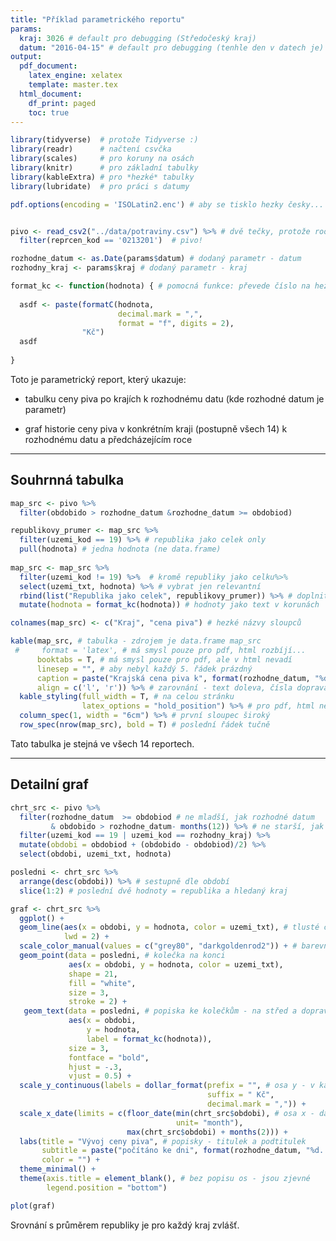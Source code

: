 ```yaml
---
title: "Příklad parametrického reportu"
params:
  kraj: 3026 # default pro debugging (Středočeský kraj)
  datum: "2016-04-15" # default pro debugging (tenhle den v datech je)
output:
  pdf_document:
    latex_engine: xelatex
    template: master.tex
  html_document:
    df_print: paged
    toc: true
---
```


```r
library(tidyverse)  # protože Tidyverse :)
library(readr)      # načtení csvčka
library(scales)     # pro koruny na osách
library(knitr)      # pro základní tabulky
library(kableExtra) # pro *hezké* tabulky
library(lubridate)  # pro práci s datumy

pdf.options(encoding = 'ISOLatin2.enc') # aby se tisklo hezky česky...


pivo <- read_csv2("../data/potraviny.csv") %>% # dvě tečky, protože root projektu
  filter(reprcen_kod == '0213201')  # pivo!

rozhodne_datum <- as.Date(params$datum) # dodaný parametr - datum
rozhodny_kraj <- params$kraj # dodaný parametr - kraj

format_kc <- function(hodnota) { # pomocná funkce: převede číslo na hezký, český text
  
  asdf <- paste(formatC(hodnota,
                        decimal.mark = ",",
                        format = "f", digits = 2), 
                "Kč")
  asdf
  
}

```

Toto je parametrický report, který ukazuje:

- tabulku ceny piva po krajích k rozhodnému datu (kde rozhodné datum je parametr)

- graf historie ceny piva v konkrétním kraji (postupně všech 14) k rozhodnému datu a předcházejícím roce

<hr>

## Souhrnná tabulka

```r

map_src <- pivo %>% 
  filter(obdobido > rozhodne_datum &rozhodne_datum >= obdobiod) 

republikovy_prumer <- map_src %>% 
  filter(uzemi_kod == 19) %>% # republika jako celek only
  pull(hodnota) # jedna hodnota (ne data.frame)
  
map_src <- map_src %>% 
  filter(uzemi_kod != 19) %>%  # kromě republiky jako celku%>% 
  select(uzemi_txt, hodnota) %>% # vybrat jen relevantní
  rbind(list("Republika jako celek", republikovy_prumer)) %>% # doplnit součtový řádek
  mutate(hodnota = format_kc(hodnota)) # hodnoty jako text v korunách

colnames(map_src) <- c("Kraj", "cena piva") # hezké názvy sloupců

kable(map_src, # tabulka - zdrojem je data.frame map_src
 #     format = 'latex', # má smysl pouze pro pdf, html rozbíjí...
      booktabs = T, # má smysl pouze pro pdf, ale v html nevadí
      linesep = "", # aby nebyl každý 5. řádek prázdný
      caption = paste("Krajská cena piva k", format(rozhodne_datum, "%d. %m. %Y")),
      align = c('l', 'r')) %>% # zarovnání - text doleva, čísla doprava
  kable_styling(full_width = T, # na celou stránku
                latex_options = "hold_position") %>% # pro pdf, html nevadí...
  column_spec(1, width = "6cm") %>% # první sloupec široký
  row_spec(nrow(map_src), bold = T) # poslední řádek tučně

```

Tato tabulka je stejná ve všech 14 reportech.

<hr>

## Detailní graf

```r

chrt_src <- pivo %>% 
  filter(rozhodne_datum  >= obdobiod # ne mladší, jak rozhodné datum
         & obdobido > rozhodne_datum- months(12)) %>% # ne starší, jak rok
  filter(uzemi_kod == 19 | uzemi_kod == rozhodny_kraj) %>% 
  mutate(obdobi = obdobiod + (obdobido - obdobiod)/2) %>% 
  select(obdobi, uzemi_txt, hodnota)

posledni <- chrt_src %>% 
  arrange(desc(obdobi)) %>% # sestupně dle období
  slice(1:2) # poslední dvě hodnoty = republika a hledaný kraj

graf <- chrt_src %>% 
  ggplot() +
  geom_line(aes(x = obdobi, y = hodnota, color = uzemi_txt), # tlusté čáry
            lwd = 2) +
  scale_color_manual(values = c("grey80", "darkgoldenrod2")) + # barevná škála
  geom_point(data = posledni, # kolečka na konci 
             aes(x = obdobi, y = hodnota, color = uzemi_txt), 
             shape = 21, 
             fill = "white", 
             size = 3, 
             stroke = 2) +
   geom_text(data = posledni, # popiska ke kolečkům - na střed a doprava
             aes(x = obdobi, 
                 y = hodnota, 
                 label = format_kc(hodnota)), 
             size = 3, 
             fontface = "bold",
             hjust = -.3,
             vjust = 0.5) +
  scale_y_continuous(labels = dollar_format(prefix = "", # osa y - v kačkách
                                            suffix = " Kč", 
                                            decimal.mark = ",")) +
  scale_x_date(limits = c(floor_date(min(chrt_src$obdobi), # osa x - datum jako měsíc
                                     unit= "month"), 
                          max(chrt_src$obdobi) + months(2))) +
  labs(title = "Vývoj ceny piva", # popisky - titulek a podtitulek
       subtitle = paste("počítáno ke dni", format(rozhodne_datum, "%d. %m. %Y")),
       color = "") +
  theme_minimal() +
  theme(axis.title = element_blank(), # bez popisu os - jsou zjevné
        legend.position = "bottom")

plot(graf)

```

Srovnání s průměrem republiky je pro každý kraj zvlášť.